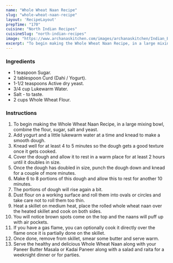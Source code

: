 ---
name: "Whole Wheat Naan Recipe"
slug: "whole-wheat-naan-recipe"
layout: 'RecipeLayout'
prepTime: "170"
cuisine: "North Indian Recipes"
cuisineSlug: "north-indian-recipes"
image: "https://www.archanaskitchen.com/images/archanaskitchen/Indian_Breads/Whole_Wheat_Naan_Recipe-1.jpg"
excerpt: "To begin making the Whole Wheat Naan Recipe, in a large mixing bowl, combine the flour, sugar, salt and yeast"
---

### Ingredients

- 1 teaspoon Sugar.
- 2 tablespoon Curd (Dahi / Yogurt).
- 1-1/2 teaspoons Active dry yeast.
- 3/4 cup Lukewarm Water.
- Salt - to taste.
- 2 cups Whole Wheat Flour.

### Instructions

1. To begin making the Whole Wheat Naan Recipe, in a large mixing bowl, combine the flour, sugar, salt and yeast.
1. Add yogurt and a little lukewarm water at a time and knead to make a smooth dough.
1. Knead well for at least 4 to 5 minutes so the dough gets a good texture once it gets cooked.
1. Cover the dough and allow it to rest in a warm place for at least 2 hours until it doubles in size.
1. Once the dough has doubled in size, punch the dough down and knead for a couple of more minutes.
1. Make 6 to 8 portions of this dough and allow this to rest for another 10 minutes.
1. The portions of dough will rise again a bit.
1. Dust flour on a working surface and roll them into ovals or circles and take care not to roll them too thin.
1. Heat a skillet on medium heat, place the rolled whole wheat naan over the heated skillet and cook on both sides.
1. You will notice brown spots come on the top and the naans will puff up with air pockets.
1. If you have a gas flame, you can optionally cook it directly over the flame once it is partially done on the skillet.
1. Once done, remove from skillet, smear some butter and serve warm.
1. Serve the healthy and delicious Whole Wheat Naan along with your Paneer Butter Masala or Kadai Paneer along with a salad and raita for a weeknight dinner or for parties.
